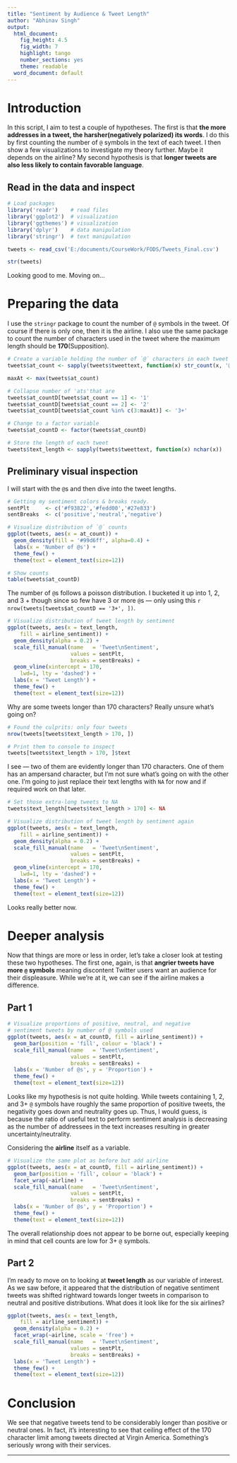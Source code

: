 ---
title: "Sentiment by Audience & Tweet Length"
author: "Abhinav Singh"
output:
  html_document:
    fig_height: 4.5
    fig_width: 7
    highlight: tango
    number_sections: yes
    theme: readable
  word_document: default
---

# Introduction

In this script, I aim to test a couple of hypotheses. The first is that **the more addresses in a tweet, the harsher(negatively polarized) its words**. I do this by first counting the number of `@` symbols in the text of each tweet. I then show a few visualizations to investigate my theory further. Maybe it depends on the airline? My second hypothesis is that **longer tweets are also less likely to contain favorable language**. 

## Read in the data and inspect
```{r, message = FALSE}
# Load packages
library('readr')    # read files
library('ggplot2')  # visualization
library('ggthemes') # visualization
library('dplyr')    # data manipulation
library('stringr')  # text manipulation

tweets <- read_csv('E:/documents/CourseWork/FODS/Tweets_Final.csv')

str(tweets)
```

Looking good to me. Moving on...

# Preparing the data

I use the `stringr` package to count the number of `@` symbols in the tweet. Of course if there is only one, then it is the airline. I also use the same package to count the number of characters used in the tweet where the maximum length should be **170**(Supposition). 

```{r}
# Create a variable holding the number of `@` characters in each tweet
tweets$at_count <- sapply(tweets$tweettext, function(x) str_count(x, '@'))

maxAt <- max(tweets$at_count)

# Collapse number of 'ats'that are 
tweets$at_countD[tweets$at_count == 1] <- '1'
tweets$at_countD[tweets$at_count == 2] <- '2'
tweets$at_countD[tweets$at_count %in% c(3:maxAt)] <- '3+'

# Change to a factor variable
tweets$at_countD <- factor(tweets$at_countD)

# Store the length of each tweet
tweets$text_length <- sapply(tweets$tweettext, function(x) nchar(x))
```

## Preliminary visual inspection

I will start with the `@`s and then dive into the tweet lengths.

```{r}
# Getting my sentiment colors & breaks ready.
sentPlt     <- c('#f93822','#fedd00','#27e833')
sentBreaks  <- c('positive','neutral','negative')

# Visualize distribution of `@` counts
ggplot(tweets, aes(x = at_count)) + 
  geom_density(fill = '#99d6ff', alpha=0.4) +
  labs(x = 'Number of @s') +
  theme_few() +
  theme(text = element_text(size=12))

# Show counts
table(tweets$at_countD)
```

The number of `@`s follows a poisson distribution. I bucketed it up into 1, 2, and 3 + though since so few have 3 or more `@`s --- only using this `r nrow(tweets[tweets$at_countD == '3+', ])`. 

```{r, message=FALSE, warning=FALSE}
# Visualize distribution of tweet length by sentiment
ggplot(tweets, aes(x = text_length, 
    fill = airline_sentiment)) + 
  geom_density(alpha = 0.2) +
  scale_fill_manual(name   = 'Tweet\nSentiment',
                    values = sentPlt,
                    breaks = sentBreaks) +
  geom_vline(xintercept = 170, 
    lwd=1, lty = 'dashed') +
  labs(x = 'Tweet Length') +
  theme_few() +
  theme(text = element_text(size=12))
```

Why are some tweets longer than 170 characters? Really unsure what's going on?

```{r}
# Found the culprits: only four tweets
nrow(tweets[tweets$text_length > 170, ])

# Print them to console to inspect
tweets[tweets$text_length > 170, ]$text
```

I see --- two of them are evidently longer than 170 characters. One of them has an ampersand character, but I'm not sure what's going on with the other one. I'm going to just replace their text lengths with `NA` for now and if required work on that later.

```{r, message=FALSE, warning=FALSE}
# Set those extra-long tweets to NA
tweets$text_length[tweets$text_length > 170] <- NA

# Visualize distribution of tweet length by sentiment again
ggplot(tweets, aes(x = text_length, 
    fill = airline_sentiment)) + 
  geom_density(alpha = 0.2) +
  scale_fill_manual(name   = 'Tweet\nSentiment',
                    values = sentPlt,
                    breaks = sentBreaks) +
  geom_vline(xintercept = 170, 
    lwd=1, lty = 'dashed') +
  labs(x = 'Tweet Length') +
  theme_few() +
  theme(text = element_text(size=12))
```

Looks really better now.

# Deeper analysis

Now that things are more or less in order, let's take a closer look at testing these two hypotheses. The first one, again, is that **angrier tweets have more `@` symbols** meaning discontent Twitter users want an audience for their displeasure. While we're at it, we can see if the airline makes a difference.

## Part 1

```{r, message=FALSE, warning=FALSE}
# Visualize proportions of positive, neutral, and negative
# sentiment tweets by number of @ symbols used
ggplot(tweets, aes(x = at_countD, fill = airline_sentiment)) + 
  geom_bar(position = 'fill', colour = 'black') +
  scale_fill_manual(name   = 'Tweet\nSentiment',
                    values = sentPlt,
                    breaks = sentBreaks) +
  labs(x = 'Number of @s', y = 'Proportion') +
  theme_few() +
  theme(text = element_text(size=12))
```

Looks like my hypothesis is not quite holding. While tweets containing 1, 2, and 3+ `@` symbols have roughly the same proportion of positive tweets, the negativity goes down and neutrality goes up. Thus, I would guess, is because the ratio of useful text to perform sentiment analysis is decreasing as the number of addressees in the text increases resulting in greater uncertainty/neutrality. 

Considering the **airline** itself as a variable.

```{r, message=FALSE, warning=FALSE}
# Visualize the same plot as before but add airline
ggplot(tweets, aes(x = at_countD, fill = airline_sentiment)) + 
  geom_bar(position = 'fill', colour = 'black') +
  facet_wrap(~airline) +
  scale_fill_manual(name   = 'Tweet\nSentiment',
                    values = sentPlt,
                    breaks = sentBreaks) +
  labs(x = 'Number of @s', y = 'Proportion') +
  theme_few() +
  theme(text = element_text(size=12))
```

The overall relationship does not appear to be borne out, especially keeping in mind that cell counts are low for 3+ `@` symbols. 

## Part 2

I'm ready to move on to looking at **tweet length** as our variable of interest. As we saw before, it appeared that the distribution of negative sentiment tweets was shifted rightward towards longer tweets in comparison to neutral and positive distributions. What does it look like for the six airlines?

```{r, message=FALSE, warning=FALSE}
ggplot(tweets, aes(x = text_length, 
    fill = airline_sentiment)) + 
  geom_density(alpha = 0.2) +
  facet_wrap(~airline, scale = 'free') +
  scale_fill_manual(name   = 'Tweet\nSentiment',
                    values = sentPlt,
                    breaks = sentBreaks) +
  labs(x = 'Tweet Length') +
  theme_few() +
  theme(text = element_text(size=12))
```


# Conclusion

We see that negative tweets tend to be considerably longer than positive or neutral ones. In fact, it's interesting to see that ceiling effect of the 170 character limit among tweets directed at Virgin America. Something's seriously wrong with their services.

---